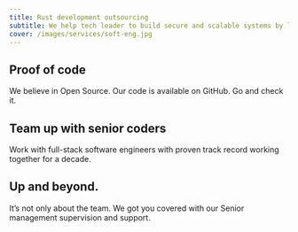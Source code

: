 ```yaml
---
title: Rust development outsourcing
subtitle: We help tech leader to build secure and scalable systems by leveraging Rust language superpowers.
cover: /images/services/soft-eng.jpg
---
```


## Proof of code

We believe in Open Source. Our code is available on GitHub. Go and check it.

<RustProjects />

## Team up with senior coders

Work with full-stack software engineers with proven track record working together for a decade.

<SeniorCoders />

## Up and beyond.

It’s not only about the team. We got you covered with our Senior management supervision and support.

<UpAndBeyond />
